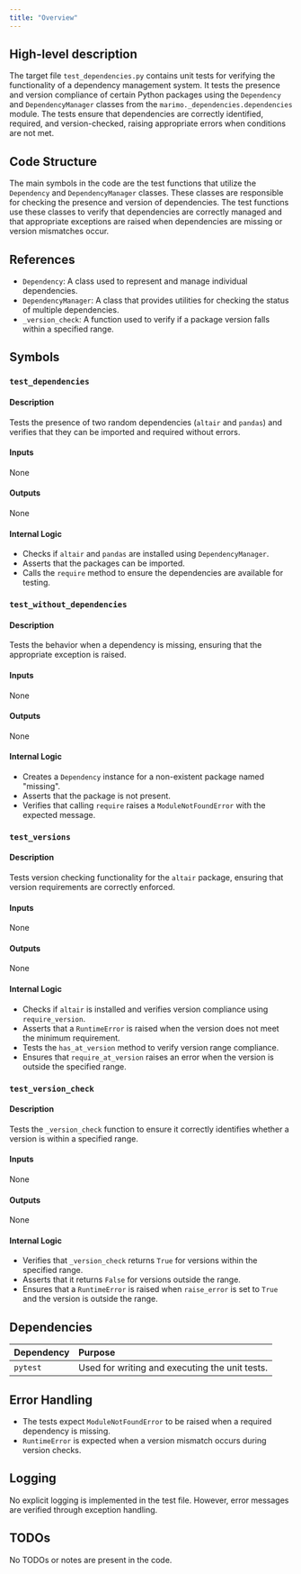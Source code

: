 ```yaml
---
title: "Overview"
---
```


## High-level description

The target file `test_dependencies.py` contains unit tests for verifying the functionality of a dependency management system. It tests the presence and version compliance of certain Python packages using the `Dependency` and `DependencyManager` classes from the `marimo._dependencies.dependencies` module. The tests ensure that dependencies are correctly identified, required, and version-checked, raising appropriate errors when conditions are not met.

## Code Structure

The main symbols in the code are the test functions that utilize the `Dependency` and `DependencyManager` classes. These classes are responsible for checking the presence and version of dependencies. The test functions use these classes to verify that dependencies are correctly managed and that appropriate exceptions are raised when dependencies are missing or version mismatches occur.

## References

- `Dependency`: A class used to represent and manage individual dependencies.
- `DependencyManager`: A class that provides utilities for checking the status of multiple dependencies.
- `_version_check`: A function used to verify if a package version falls within a specified range.

## Symbols

### `test_dependencies`
#### Description
Tests the presence of two random dependencies (`altair` and `pandas`) and verifies that they can be imported and required without errors.

#### Inputs
None

#### Outputs
None

#### Internal Logic
- Checks if `altair` and `pandas` are installed using `DependencyManager`.
- Asserts that the packages can be imported.
- Calls the `require` method to ensure the dependencies are available for testing.

### `test_without_dependencies`
#### Description
Tests the behavior when a dependency is missing, ensuring that the appropriate exception is raised.

#### Inputs
None

#### Outputs
None

#### Internal Logic
- Creates a `Dependency` instance for a non-existent package named "missing".
- Asserts that the package is not present.
- Verifies that calling `require` raises a `ModuleNotFoundError` with the expected message.

### `test_versions`
#### Description
Tests version checking functionality for the `altair` package, ensuring that version requirements are correctly enforced.

#### Inputs
None

#### Outputs
None

#### Internal Logic
- Checks if `altair` is installed and verifies version compliance using `require_version`.
- Asserts that a `RuntimeError` is raised when the version does not meet the minimum requirement.
- Tests the `has_at_version` method to verify version range compliance.
- Ensures that `require_at_version` raises an error when the version is outside the specified range.

### `test_version_check`
#### Description
Tests the `_version_check` function to ensure it correctly identifies whether a version is within a specified range.

#### Inputs
None

#### Outputs
None

#### Internal Logic
- Verifies that `_version_check` returns `True` for versions within the specified range.
- Asserts that it returns `False` for versions outside the range.
- Ensures that a `RuntimeError` is raised when `raise_error` is set to `True` and the version is outside the range.

## Dependencies

| Dependency | Purpose |
|:-----------|:--------|
| `pytest`   | Used for writing and executing the unit tests. |

## Error Handling

- The tests expect `ModuleNotFoundError` to be raised when a required dependency is missing.
- `RuntimeError` is expected when a version mismatch occurs during version checks.

## Logging

No explicit logging is implemented in the test file. However, error messages are verified through exception handling.

## TODOs

No TODOs or notes are present in the code.